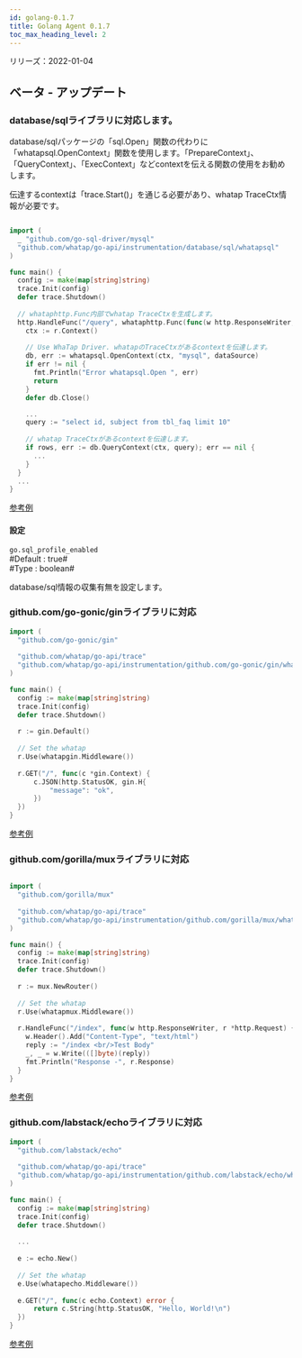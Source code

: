 ```yaml
---
id: golang-0.1.7
title: Golang Agent 0.1.7
toc_max_heading_level: 2
---
```



リリーズ：2022-01-04

## ベータ - アップデート

### database/sqlライブラリに対応します。

database/sqlパッケージの「sql.Open」関数の代わりに「whatapsql.OpenContext」関数を使用します。「PrepareContext」、「QueryContext」、「ExecContext」などcontextを伝える関数の使用をお勧めします。 

伝達するcontextは「trace.Start()」を通じる必要があり、whatap TraceCtx情報が必要です。

```go title='설치 안내'

import (
  _ "github.com/go-sql-driver/mysql"
  "github.com/whatap/go-api/instrumentation/database/sql/whatapsql"
)

func main() {
  config := make(map[string]string)
  trace.Init(config)
  defer trace.Shutdown()
  
  // whataphttp.Func内部でwhatap TraceCtxを生成します。 
  http.HandleFunc("/query", whataphttp.Func(func(w http.ResponseWriter, r *http.Request) {
    ctx := r.Context()
    
    // Use WhaTap Driver. whatapのTraceCtxがあるcontextを伝達します。 
    db, err := whatapsql.OpenContext(ctx, "mysql", dataSource)
    if err != nil {
      fmt.Println("Error whatapsql.Open ", err)
      return
    }
    defer db.Close()

    ... 
    query := "select id, subject from tbl_faq limit 10"
    
    // whatap TraceCtxがあるcontextを伝達します。 
    if rows, err := db.QueryContext(ctx, query); err == nil {
      ...
    }
  }
  ...
}
```

[参考例](https://github.com/whatap/go-api-example/tree/main/database/sql)

#### 設定

`go.sql_profile_enabled`<br/>
#Default : true#<br/>
#Type : boolean# 

database/sql情報の収集有無を設定します。

### github.com/go-gonic/ginライブラリに対応

```go title='설치 안내'
import (
  "github.com/go-gonic/gin"
  
  "github.com/whatap/go-api/trace"
  "github.com/whatap/go-api/instrumentation/github.com/go-gonic/gin/whatapgin"
)

func main() {
  config := make(map[string]string)
  trace.Init(config)
  defer trace.Shutdown()
  
  r := gin.Default()
  
  // Set the whatap
  r.Use(whatapgin.Middleware())
  
  r.GET("/", func(c *gin.Context) {
      c.JSON(http.StatusOK, gin.H{
          "message": "ok",
      })
  })
}
```

[参考例](https://github.com/whatap/go-api-example/tree/main/github.com/gin-gonic/gin)

### github.com/gorilla/muxライブラリに対応

```go title='설치 안내'

import (
  "github.com/gorilla/mux"
  
  "github.com/whatap/go-api/trace"
  "github.com/whatap/go-api/instrumentation/github.com/gorilla/mux/whatapmux"
)

func main() {
  config := make(map[string]string)
  trace.Init(config)
  defer trace.Shutdown()
  
  r := mux.NewRouter()
  
  // Set the whatap
  r.Use(whatapmux.Middleware())
  
  r.HandleFunc("/index", func(w http.ResponseWriter, r *http.Request) {
    w.Header().Add("Content-Type", "text/html")
    reply := "/index <br/>Test Body"
    _, _ = w.Write(([]byte)(reply))
    fmt.Println("Response -", r.Response)
  }
}
```

[参考例](https://github.com/whatap/go-api-example/tree/main/github.com/gorilla/mux)

### github.com/labstack/echoライブラリに対応

```go title='설치 안내'
import (
  "github.com/labstack/echo"
  
  "github.com/whatap/go-api/trace"
  "github.com/whatap/go-api/instrumentation/github.com/labstack/echo/whatapecho"
)

func main() {
  config := make(map[string]string)
  trace.Init(config)
  defer trace.Shutdown()
  
  ...
  
  e := echo.New()
  
  // Set the whatap
  e.Use(whatapecho.Middleware())
  
  e.GET("/", func(c echo.Context) error {
      return c.String(http.StatusOK, "Hello, World!\n")
  })
}
```

[参考例](https://github.com/whatap/go-api-example/tree/main/github.com/labstack/echo)
